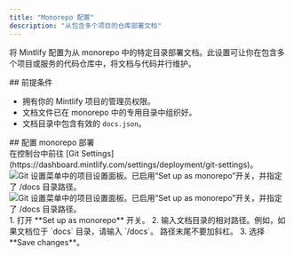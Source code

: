 ```yaml
---
title: "Monorepo 配置"
description: "从包含多个项目的仓库部署文档"
---
```


将 Mintlify 配置为从 monorepo 中的特定目录部署文档。此设置可让你在包含多个项目或服务的代码仓库中，将文档与代码并行维护。

<div id="prerequisites">
  ## 前提条件
</div>

* 拥有你的 Mintlify 项目的管理员权限。
* 文档文件已在 monorepo 中的专用目录中组织好。
* 文档目录中包含有效的 `docs.json`。

<div id="configure-monorepo-deployment">
  ## 配置 monorepo 部署
</div>

<Steps>
<Step title="进入 Git 设置">
在控制台中前往 [Git Settings](https://dashboard.mintlify.com/settings/deployment/git-settings)。

<Frame>
<img
  className="block dark:hidden my-0 pointer-events-none"
  src="/images/monorepo-light.png"
  alt="Git 设置菜单中的项目设置面板。已启用“Set up as monorepo”开关，并指定了 /docs 目录路径。"
/>
<img
  className="hidden dark:block my-0 pointer-events-none"
  src="/images/monorepo-dark.png"
  alt="Git 设置菜单中的项目设置面板。已启用“Set up as monorepo”开关，并指定了 /docs 目录路径。"
/>
</Frame>

</Step>
<Step title="设置文档路径">
1. 打开 **Set up as monorepo** 开关。
2. 输入文档目录的相对路径。例如，如果文档位于 `docs` 目录，请输入 `/docs`。
<Note>
  路径末尾不要加斜杠。
</Note>
3. 选择 **Save changes**。
</Step>
</Steps>
